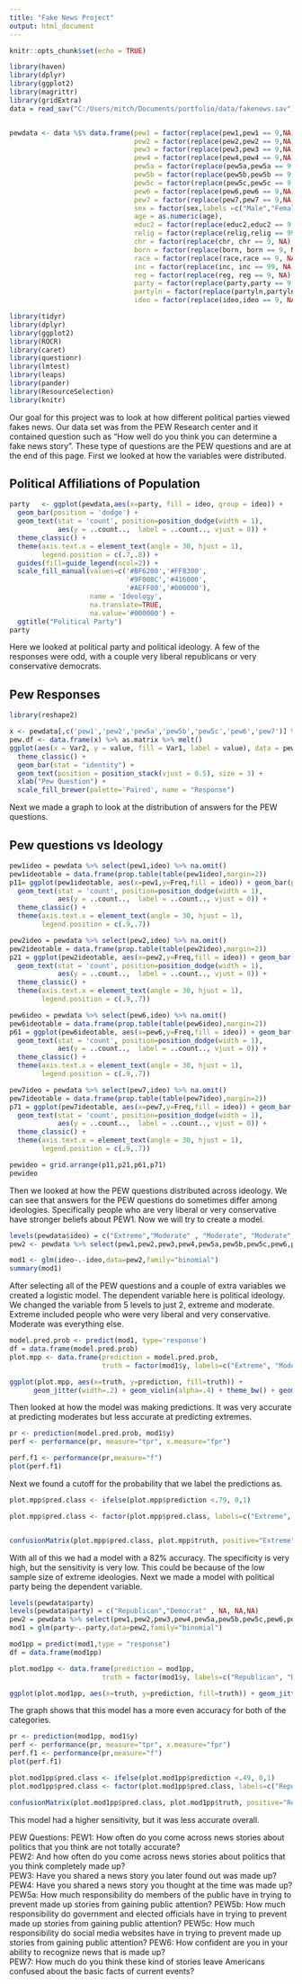 ```yaml
---
title: "Fake News Project"
output: html_document
---
```


```r
knitr::opts_chunk$set(echo = TRUE)
```

```r
library(haven)
library(dplyr)
library(ggplot2)
library(magrittr)
library(gridExtra)
data = read_sav("C:/Users/mitch/Documents/portfolio/data/fakenews.sav")


pewdata <- data %$% data.frame(pew1 = factor(replace(pew1,pew1 == 9,NA),labels = c("Often","Sometimes","Hardly ever","Never")),
                               pew2 = factor(replace(pew2,pew2 == 9,NA),labels = c("Often","Sometimes","Hardly ever","Never")),
                               pew3 = factor(replace(pew3,pew3 == 9,NA),labels = c("Yes","No")),
                               pew4 = factor(replace(pew4,pew4 == 9,NA),labels = c("Yes","No")),
                               pew5a = factor(replace(pew5a,pew5a == 9,NA),labels = c("A great deal","A fair amount","Not much","None at all")),
                               pew5b = factor(replace(pew5b,pew5b == 9,NA),labels = c("A great deal","A fair amount","Not much","None at all")),
                               pew5c = factor(replace(pew5c,pew5c == 9,NA),labels = c("A great deal","A fair amount","Not much","None at all")),
                               pew6 = factor(replace(pew6,pew6 == 9,NA),labels = c("Very","Somewhat","Not very","Not at all")),
                               pew7 = factor(replace(pew7,pew7 == 9,NA),labels = c("Very","Somewhat","Not very","Not at all")),
                               sex = factor(sex,labels =c("Male","Female")),
                               age = as.numeric(age),
                               educ2 = factor(replace(educ2,educ2 == 9, NA),labels =c("Less than high school","High school incomplete","High school graduate","Some college","Associate degree","Bachelor degree","Some postgraduate","Postgraduate")),
                               relig = factor(replace(relig,relig == 99, NA),labels =c("Protestant","Roman Catholic","Mormon","Orthodox","Jewish","Muslim","Buddhist","Hindu","Atheist","Agnostic","Something else","Nothin in particulat","Christian","Unitarian")),
                               chr = factor(replace(chr, chr == 9, NA),labels =c("Yes","No")),
                               born = factor(replace(born, born == 9, NA),labels =c("Yes,world","No, would not")),
                               race = factor(replace(race,race == 9, NA),labels =c("White","Black or African American","Asian or Pacific Islander","Mixed race","Native American/American Indian","Other")),
                               inc = factor(replace(inc, inc == 99, NA),labels =c("Less than $10,000","$10,000 to under $20,000","$20,000 to under $30,000","$30,000 to under $40,000","$40,000 to under $50,000","$50,000 to under $75,000","$100,000 to under $150,000","$150,000 or over",NA)),
                               reg = factor(replace(reg, reg == 9, NA),labels=c(" Are you ABSOLUTELY CERTAIN that you are registered to vote at your current address","Are you PROBABLY registered, but there is a chance your registration has lapsed","Are you NOT registered to vote at your current address")),
                               party = factor(replace(party,party == 9, NA),labels=c("Republican","Democrat","Independent","No preference","Other party")),
                               partyln = factor(replace(partyln,partyln == 9, NA),labels = c("Republican","Democratic")),
                               ideo = factor(replace(ideo,ideo == 9, NA),labels=c("Very conservative","Conservative","Moderate","Libaral","Very libaral")))

```

```r
library(tidyr)
library(dplyr)
library(ggplot2)
library(ROCR)
library(caret)
library(questionr)
library(lmtest)
library(leaps)
library(pander)
library(ResourceSelection)
library(knitr)
```

Our goal for this project was to look at how different political parties viewed fakes news. Our data set was from the PEW Research center and it contained question such as "How well do you think you can determine a fake news story". These type of questions are the PEW questions and are at the end of this page. First we looked at how the variables were distributed.  

## Political Affiliations of Population

```r
party   <- ggplot(pewdata,aes(x=party, fill = ideo, group = ideo)) + 
  geom_bar(position = 'dodge') +
  geom_text(stat = 'count', position=position_dodge(width = 1),
            aes(y = ..count..,  label = ..count.., vjust = 0)) +
  theme_classic() +
  theme(axis.text.x = element_text(angle = 30, hjust = 1),
        legend.position = c(.7,.8)) + 
  guides(fill=guide_legend(ncol=2)) +
  scale_fill_manual(values=c('#BF6200','#FF8300',
                             '#9F008C','#416000',
                             '#AEFF00','#000000'),
                    name = 'Ideology',
                    na.translate=TRUE,
                    na.value='#000000') +
  ggtitle("Political Party")
party
```

Here we looked at political party and political ideology. A few of the responses were odd, with a couple very liberal republicans or very conservative democrats. 

## Pew Responses
  
```r
library(reshape2)

x <- pewdata[,c('pew1','pew2','pew5a','pew5b','pew5c','pew6','pew7')] %>% sapply(summary)
pew.df <- data.frame(x) %>% as.matrix %>% melt()
ggplot(aes(x = Var2, y = value, fill = Var1, label = value), data = pew.df) +
  theme_classic() +
  geom_bar(stat = "identity") +
  geom_text(position = position_stack(vjust = 0.5), size = 3) + 
  xlab("Pew Question") +
  scale_fill_brewer(palette='Paired', name = "Response")

```

Next we made a graph to look at the distribution of answers for the PEW questions. 

## Pew questions vs Ideology

```r

pew1ideo = pewdata %>% select(pew1,ideo) %>% na.omit()  
pew1ideotable = data.frame(prop.table(table(pew1ideo),margin=2))
p11= ggplot(pew1ideotable, aes(x=pew1,y=Freq,fill = ideo)) + geom_bar(position = "dodge",stat="identity") +
  geom_text(stat = 'count', position=position_dodge(width = 1),
            aes(y = ..count..,  label = ..count.., vjust = 0)) +
  theme_classic() +
  theme(axis.text.x = element_text(angle = 30, hjust = 1),
        legend.position = c(.9,.7))

pew2ideo = pewdata %>% select(pew2,ideo) %>% na.omit()  
pew2ideotable = data.frame(prop.table(table(pew2ideo),margin=2))
p21 = ggplot(pew2ideotable, aes(x=pew2,y=Freq,fill = ideo)) + geom_bar(position = "dodge",stat="identity") +
  geom_text(stat = 'count', position=position_dodge(width = 1),
            aes(y = ..count..,  label = ..count.., vjust = 0)) +
  theme_classic() +
  theme(axis.text.x = element_text(angle = 30, hjust = 1),
        legend.position = c(.9,.7))

pew6ideo = pewdata %>% select(pew6,ideo) %>% na.omit()  
pew6ideotable = data.frame(prop.table(table(pew6ideo),margin=2))
p61 = ggplot(pew6ideotable, aes(x=pew6,y=Freq,fill = ideo)) + geom_bar(position = "dodge",stat="identity") +
  geom_text(stat = 'count', position=position_dodge(width = 1),
            aes(y = ..count..,  label = ..count.., vjust = 0)) +
  theme_classic() +
  theme(axis.text.x = element_text(angle = 30, hjust = 1),
        legend.position = c(.9,.7))

pew7ideo = pewdata %>% select(pew7,ideo) %>% na.omit()  
pew7ideotable = data.frame(prop.table(table(pew7ideo),margin=2))
p71 = ggplot(pew7ideotable, aes(x=pew7,y=Freq,fill = ideo)) + geom_bar(position = "dodge",stat="identity") +
  geom_text(stat = 'count', position=position_dodge(width = 1),
            aes(y = ..count..,  label = ..count.., vjust = 0)) +
  theme_classic() +
  theme(axis.text.x = element_text(angle = 30, hjust = 1),
        legend.position = c(.9,.7))

pewideo = grid.arrange(p11,p21,p61,p71) 
pewideo
```

Then we looked at how the PEW questions distributed across ideology. We can see that answers for the PEW questions do sometimes differ among ideologies. Specifically people who are very liberal or very conservative have stronger beliefs about PEW1. Now we will try to create a model.

```r
levels(pewdata$ideo) = c("Extreme","Moderate" , "Moderate", "Moderate","Extreme")
pew2 <- pewdata %>% select(pew1,pew2,pew3,pew4,pew5a,pew5b,pew5c,pew6,pew7,ideo,sex,age,educ2) %>% na.omit

mod1 <- glm(ideo~.-ideo,data=pew2,family="binomial")
summary(mod1)
```

After selecting all of the PEW questions and a couple of extra variables we created a logistic model. The dependent variable here is political ideology. We changed the variable from 5 levels to just 2, extreme and moderate. Extreme included people who were very liberal and very conservative. Moderate was everything else. 

```r
model.pred.prob <- predict(mod1, type='response')
df = data.frame(model.pred.prob)
plot.mpp <- data.frame(prediction = model.pred.prob, 
                       truth = factor(mod1$y, labels=c("Extreme", "Moderate")))

ggplot(plot.mpp, aes(x=truth, y=prediction, fill=truth)) + 
      geom_jitter(width=.2) + geom_violin(alpha=.4) + theme_bw() + geom_hline(yintercept=.79)
```

Then looked at how the model was making predictions. It was very accurate at predicting moderates but less accurate at predicting extremes. 

```r
pr <- prediction(model.pred.prob, mod1$y)
perf <- performance(pr, measure="tpr", x.measure="fpr")

perf.f1 <- performance(pr,measure="f")
plot(perf.f1)
```

Next we found a cutoff for the probability that we label the predictions as. 

```r
plot.mpp$pred.class <- ifelse(plot.mpp$prediction <.79, 0,1)

plot.mpp$pred.class <- factor(plot.mpp$pred.class, labels=c("Extreme", "Moderate"))


confusionMatrix(plot.mpp$pred.class, plot.mpp$truth, positive="Extreme")
```

With all of this we had a model with a 82% accuracy. The specificity is very high, but the sensitivity is very low. This could be because of the low sample size of extreme ideologies. Next we made a model with political party being the dependent variable. 

```r
levels(pewdata$party)
levels(pewdata$party) = c("Republican","Democrat" , NA, NA,NA)
pew2 = pewdata %>% select(pew1,pew2,pew3,pew4,pew5a,pew5b,pew5c,pew6,pew7,party,sex,age,educ2) %>% na.omit
mod1 = glm(party~.-party,data=pew2,family="binomial")

mod1pp = predict(mod1,type = "response")
df = data.frame(mod1pp)

plot.mod1pp <- data.frame(prediction = mod1pp, 
                       truth = factor(mod1$y, labels=c("Republican", "Democrat")))

ggplot(plot.mod1pp, aes(x=truth, y=prediction, fill=truth)) + geom_jitter(width=.2) + geom_violin(alpha=.4) + theme_bw()
```

The graph shows that this model has a more even accuracy for both of the categories. 

```r
pr <- prediction(mod1pp, mod1$y)
perf <- performance(pr, measure="tpr", x.measure="fpr")
perf.f1 <- performance(pr,measure="f")
plot(perf.f1)

plot.mod1pp$pred.class <- ifelse(plot.mod1pp$prediction <.49, 0,1)
plot.mod1pp$pred.class <- factor(plot.mod1pp$pred.class, labels=c("Republican", "Democrat"))

confusionMatrix(plot.mod1pp$pred.class, plot.mod1pp$truth, positive="Republican")

```

This model had a higher sensitivity, but it was less accurate overall. 

  
PEW Questions: 
PEW1: How often do you come across news stories about politics that you think are not totally accurate?  
PEW2: And how often do you come across news stories about politics that you think completely made up?  
PEW3: Have you shared a news story you later found out was made up?  
PEW4: Have you shared a news story you thought at the time was made up?  
PEW5a: How much responsibility do members of the public have in trying to prevent made up stories from gaining public attention? 
PEW5b: How much responsibility do government and elected officials have in trying to prevent made up stories from gaining public attention? 
PEW5c: How much responsibility do social media websites have in trying to prevent made up stories from gaining public attention? 
PEW6: How confident are you in your ability to recognize news that is made up?  
PEW7: How much do you think these kind of stories leave Americans confused about the basic facts of current events?  


